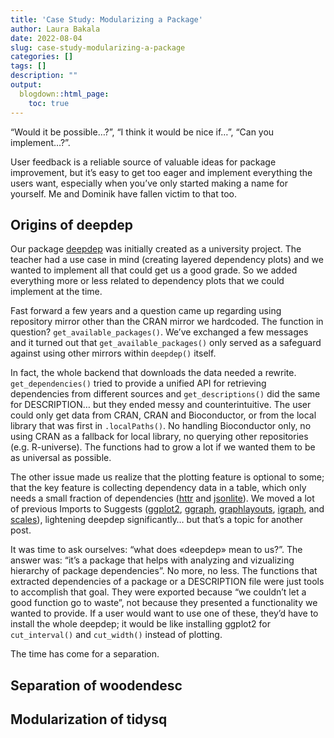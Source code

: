 ```yaml
---
title: 'Case Study: Modularizing a Package'
author: Laura Bakala
date: 2022-08-04
slug: case-study-modularizing-a-package
categories: []
tags: []
description: ""
output:
  blogdown::html_page:
    toc: true
---
```


"Would it be possible…?", "I think it would be nice if…", "Can you implement…?".

User feedback is a reliable source of valuable ideas for package improvement, but it's easy to get too eager and implement everything the users want, especially when you've only started making a name for yourself. Me and Dominik have fallen victim to that too.

## Origins of deepdep

Our package [deepdep](https://github.com/DominikRafacz/deepdep) was initially created as a university project. The teacher had a use case in mind (creating layered dependency plots) and we wanted to implement all that could get us a good grade. So we added everything more or less related to dependency plots that we could implement at the time.

Fast forward a few years and a question came up regarding using repository mirror other than the CRAN mirror we hardcoded. The function in question? `get_available_packages()`. We've exchanged a few messages and it turned out that `get_available_packages()` only served as a safeguard against using other mirrors within `deepdep()` itself.

In fact, the whole backend that downloads the data needed a rewrite. `get_dependencies()` tried to provide a unified API for retrieving dependencies from different sources and `get_descriptions()` did the same for DESCRIPTION... but they ended messy and counterintuitive. The user could only get data from CRAN, CRAN and Bioconductor, or from the local library that was first in `.localPaths()`. No handling Bioconductor only, no using CRAN as a fallback for local library, no querying other repositories (e.g. R-universe). The functions had to grow a lot if we wanted them to be as universal as possible.

The other issue made us realize that the plotting feature is optional to some; that the key feature is collecting dependency data in a table, which only needs a small fraction of dependencies ([httr](https://github.com/r-lib/httr) and [jsonlite](https://github.com/jeroen/jsonlite)). We moved a lot of previous Imports to Suggests ([ggplot2](https://github.com/tidyverse/ggplot2), [ggraph](https://github.com/thomasp85/ggraph), [graphlayouts](https://github.com/schochastics/graphlayouts), [igraph](https://github.com/igraph/rigraph), and [scales](https://github.com/r-lib/scales)), lightening deepdep significantly... but that's a topic for another post.

It was time to ask ourselves: "what does «deepdep» mean to us?". The answer was: "it's a package that helps with analyzing and vizualizing hierarchy of package dependencies". No more, no less. The functions that extracted dependencies of a package or a DESCRIPTION file were just tools to accomplish that goal. They were exported because "we couldn't let a good function go to waste", not because they presented a functionality we wanted to provide. If a user would want to use one of these, they'd have to install the whole deepdep; it would be like installing ggplot2 for `cut_interval()` and `cut_width()` instead of plotting.

The time has come for a separation.

## Separation of woodendesc





## Modularization of tidysq

<!-- (sth about tidysq and tidysqfiles and removing sq_encode()) -->
